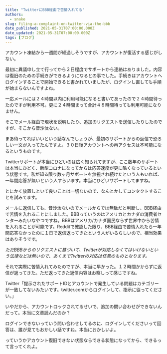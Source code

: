 ```yaml
---
title: "TwitterにBBB経由で苦情入れてる"
authors:
  - snake
slug: filing-a-complaint-on-twitter-via-the-bbb
date_published: 2021-05-31T07:00:00.000Z
date_updated: 2021-05-31T07:00:00.000Z
tags: [ブログ]
---
```


アカウント凍結から一週間が経過しそうですが、アカウントが復活する感じがしない。

最初に異議申し立て行ってから２日程度でサポートから連絡はありました。内容は復旧のための手続きができるようになるとの事でした。手続きはアカウントへログインすることで開始できると書かれていましたが、ログインし直しても手順が始まらないんですよね。

一応メールには２４時間以内に利用可能になると書いてあったので２４時間待ったのですが利用不可。更に２４時間まって合計４８時間待っても利用可能になりません。

そこでメール経由で現状を説明したり、追加のリクエストを送信したりしたのですが、そこから音沙汰ない。

まあ待ってればいいという話なんでしょうが、最初のサポートからの返信で恐ろしい一文が入ってたんですよ。３０日後アカウントへの再アクセスは不可能になるというものです。

Twitterサポートが本当にひどいのは広く知られてますが、ここ数年のサポートは本当にひどく、新型コロナになってからは応答速度が更に酷くなっているという状態です。私が知る限り数ヶ月サポートを無視され続けたという人もいれば、一年間応答が無いという人すらいます。本当にひどいサポートしてますね。

とにかく放置しといて良いことは一切ないので、なんとかしてコンタクトすることを試みてます。

メールに返信しても、音沙汰ないのでメールからでは無駄だと判断し、BBB経由で苦情を入れることにしました。BBBっていうのはアメリカとカナダの消費者センターみたいなやつですね。BBBはアメリカ/カナダ国民ならず世界中から苦情を入れることが可能です。Redditで確認した限り、BBB経由で苦情入れたら一年間応答なかったのに１日で返信返ってきたという人がいるらしいので、相当効果はありそうです。

*ただBBBからのリクエストに基づいて、Twitterが対応しなくてはいけないという法律などは無いので、あくまでTwitterの対応は任意のものとなります。*

それで実際に苦情入れてみたのですが、本当に早かった。１２時間かからずに返信が返ってきた。ただ返ってきた返信内容はお察しって感じですね。

Twitter「提示されたサポートIDとアカウントで発生している問題はカテゴリーが一致してないみたいです。twitter.comからログインして、指示に従ってください。」

いやだから、アカウントロックされてるせいで、追加の問い合わせができないんだって。本当に文章読んだのか？

ログインできないっていう問い合わせしてるのに、ログインしてくださいって回答は、誰が見てもおかしい話ですね。本当におかしいよ。

っていうかアカウント復旧できない状態ならできる状態になってから、できるって言ってくれよ。
